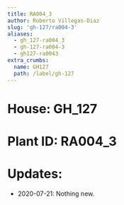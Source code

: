```yaml
---
title: RA004_3
author: Roberto Villegas-Diaz
slug: 'gh-127/ra004-3'
aliases:
  - gh_127-ra004_3
  - gh-127-ra004-3
  - gh127-ra0043
extra_crumbs:
  name: GH127
  path: /label/gh-127
---
```


# **House**: GH_127
# **Plant ID**: RA004_3
# **Updates**: 
 - 2020-07-21: Nothing new.
